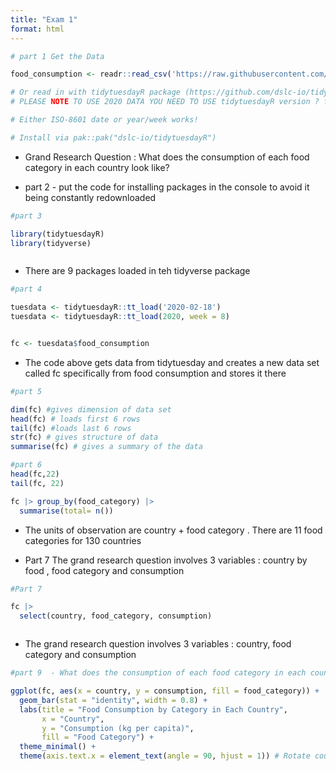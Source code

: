 ```yaml
---
title: "Exam 1"
format: html
---
```


```r
# part 1 Get the Data

food_consumption <- readr::read_csv('https://raw.githubusercontent.com/rfordatascience/tidytuesday/main/data/2020/2020-02-18/food_consumption.csv')

# Or read in with tidytuesdayR package (https://github.com/dslc-io/tidytuesdayR)
# PLEASE NOTE TO USE 2020 DATA YOU NEED TO USE tidytuesdayR version ? from GitHub

# Either ISO-8601 date or year/week works!

# Install via pak::pak("dslc-io/tidytuesdayR")


```
- Grand Research Question : What does the consumption of each food category in each country look like? 

- part 2 - put the code for installing packages in the console to avoid it being constantly redownloaded

```r
#part 3 

library(tidytuesdayR)
library(tidyverse)



```
- There are 9 packages loaded in teh tidyverse package 

```r
#part 4 

tuesdata <- tidytuesdayR::tt_load('2020-02-18')
tuesdata <- tidytuesdayR::tt_load(2020, week = 8)


fc <- tuesdata$food_consumption
```
- The code above gets data from tidytuesday and creates a new data set called fc specifically from food consumption and stores it there

```r
#part 5 

dim(fc) #gives dimension of data set 
head(fc) # loads first 6 rows 
tail(fc) #loads last 6 rows
str(fc) # gives structure of data 
summarise(fc) # gives a summary of the data
```
```r
#part 6 
head(fc,22)
tail(fc, 22)

fc |> group_by(food_category) |>
  summarise(total= n())
```
- The units of observation are country + food category . There are 11 food categories for 130 countries



- Part 7 
The grand research question involves 3 variables : country by food , food category and consumption 

```r
#Part 7

fc |>
  select(country, food_category, consumption)



```


- The grand research question involves 3 variables : country, food category and consumption 



```r
#part 9  - What does the consumption of each food category in each country look like? 

ggplot(fc, aes(x = country, y = consumption, fill = food_category)) +
  geom_bar(stat = "identity", width = 0.8) +
  labs(title = "Food Consumption by Category in Each Country",
       x = "Country",
       y = "Consumption (kg per capita)",
       fill = "Food Category") +
  theme_minimal() +
  theme(axis.text.x = element_text(angle = 90, hjust = 1)) # Rotate country names for readability



```

